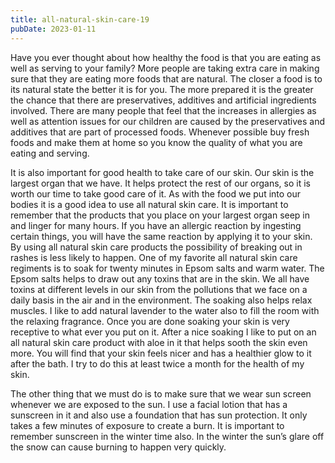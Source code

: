 ```yaml
---
title: all-natural-skin-care-19
pubDate: 2023-01-11
---
```


Have you ever thought about how healthy the food is that you are eating as well as serving to your family? More people are taking extra care in making sure that they are eating more foods that are natural. The closer a food is to its natural state the better it is for you. The more prepared it is the greater the chance that there are preservatives, additives and artificial ingredients involved. There are many people that feel that the increases in allergies as well as attention issues for our children are caused by the preservatives and additives that are part of processed foods. Whenever possible buy fresh foods and make them at home so you know the quality of what you are eating and serving.

It is also important for good health to take care of our skin. Our skin is the largest organ that we have. It helps protect the rest of our organs, so it is worth our time to take good care of it. As with the food we put into our bodies it is a good idea to use all natural skin care. It is important to remember that the products that you place on your largest organ seep in and linger for many hours. If you have an allergic reaction by ingesting certain things, you will have the same reaction by applying it to your skin. By using all natural skin care products the possibility of breaking out in rashes is less likely to happen. One of my favorite all natural skin care regiments is to soak for twenty minutes in Epsom salts and warm water. The Epsom salts helps to draw out any toxins that are in the skin. We all have toxins at different levels in our skin from the pollutions that we face on a daily basis in the air and in the environment. The soaking also helps relax muscles. I like to add natural lavender to the water also to fill the room with the relaxing fragrance. Once you are done soaking your skin is very receptive to what ever you put on it. After a nice soaking I like to put on an all natural skin care product with aloe in it that helps sooth the skin even more. You will find that your skin feels nicer and has a healthier glow to it after the bath. I try to do this at least twice a month for the health of my skin.

The other thing that we must do is to make sure that we wear sun screen whenever we are exposed to the sun. I use a facial lotion that has a sunscreen in it and also use a foundation that has sun protection. It only takes a few minutes of exposure to create a burn. It is important to remember sunscreen in the winter time also. In the winter the sun’s glare off the snow can cause burning to happen very quickly.